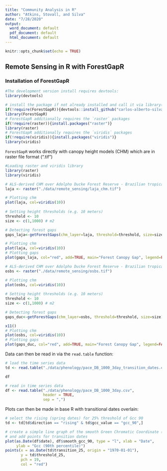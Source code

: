 ```yaml
---
title: "Community Analysis in R"
author: "Atkins, Stovall, and Silva"
date: "7/28/2020"
output:
  word_document: default
  pdf_document: default
  html_document: default
---
```


```r
knitr::opts_chunk$set(echo = TRUE)
```
## Remote Sensing in R with ForestGapR

### Installation of ForestGapR

```r
#The development version install requires devtools:
library(devtools)

# install the package if not already installed and call it via library()
if(!require(ForestGapR)){devtools::install_github("carlos-alberto-silva/ForestGapR")}
library(ForestGapR)
# ForestGapR additionally requires the `raster` packages
if(!require(raster)){install.packages("raster")}
library(raster)
# ForestGapR additionally requires the `viridis` packages
if(!require(viridis)){install.packages("viridis")}
library(viridis)

```

`ForestGapR` works directly with canopy height models (CHM) which are in raster file format (".tif") 

```r

#Loading raster and viridis library
library(raster)
library(viridis)

# ALS-derived CHM over Adolpho Ducke Forest Reserve - Brazilian tropical forest
laja <- raster("./data/remote_sensing/laja_chm.tif")

# Plotting chm
plot(laja, col=viridis(10))
 
# Setting height thresholds (e.g. 10 meters)
threshold <- 10
size <- c(1,1000) # m2

# Detecting forest gaps
gaps_laja<-getForestGaps(chm_layer=laja, threshold=threshold, size=size)

# Plotting chm
plot(laja, col=viridis(10))
# Plotting gaps
plot(gaps_laja, col="red", add=TRUE, main="Forest Canopy Gap", legend=FALSE)

# ALS-derived CHM over Adolpho Ducke Forest Reserve - Brazilian tropical forest
osbs <- raster("./data/remote_sensing/osbs.tif")

# Plotting chm
plot(osbs, col=viridis(10))
 
# Setting height thresholds (e.g. 10 meters)
threshold <- 10
size <- c(1,1000) # m2

# Detecting forest gaps
gaps_duc<-getForestGaps(chm_layer=osbs, threshold=threshold, size=size)

x11()
# Plotting chm
plot(osbs, col=viridis(10))
# Plotting gaps
plot(gaps_duc, col="red", add=TRUE, main="Forest Canopy Gap", legend=FALSE)

```

Data can then be read in via the `read.table` function:

```r
# load the time series data
td <- read.table("./data/phenology/pace_DB_1000_3day_transition_dates.csv", header = TRUE, sep = ",")

df

# read in time series data
df <- read.table("./data/phenology/pace_DB_1000_3day.csv",
                 header = TRUE,
                 sep = ",")
```

Plots can then be made in base R with transitional dates overlain: 
```r
# select the rising (spring dates) for 25% threshold of Gcc 90
td <- td[td$direction == "rising" & td$gcc_value == "gcc_90",]

# create a simple line graph of the smooth Green Chromatic Coordinate (Gcc)
# and add points for transition dates
plot(as.Date(df$date), df$smooth_gcc_90, type = "l", xlab = "Date",
     ylab = "Gcc (90th percentile)")
points(x = as.Date(td$transition_25, origin = "1970-01-01"),
       y = td$threshold_25,
       pch = 19,
       col = "red")
```
